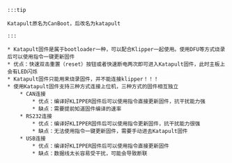     :::tip

    Katapult原名为CanBoot，后改名为katapult

    :::

    * Katapult固件是属于bootloader一种，可以配合Klipper一起使用。使用DFU等方式烧录后可以使用指令一键更新固件
    * 优点：快速双击重置（reset）按钮或者快速断电两次即可进入Katapult固件，此时主板上会有LED闪烁
    * Katapult固件只能用来烧录固件，并不能连接klipper！！！
    * 使用Katapult固件支持三种方式连接上位机，三种方式的固件相互独立
        * CAN连接
            * 优点：编译好KLIPPER固件后可以使用指令直接更新固件，抗干扰能力强
            * 缺点：需要提前知道固件编译的速率
        * RS232连接
            * 优点：编译好KLIPPER固件后可以使用指令更新固件，抗干扰能力很强
            * 缺点：无法使用指令一键更新固件，需要手动进去Katapult固件
        * USB连接
            * 优点：编译好KLIPPER固件后可以使用指令直接更新固件
            * 缺点：数据线太长容易受干扰，可能会导致断联
